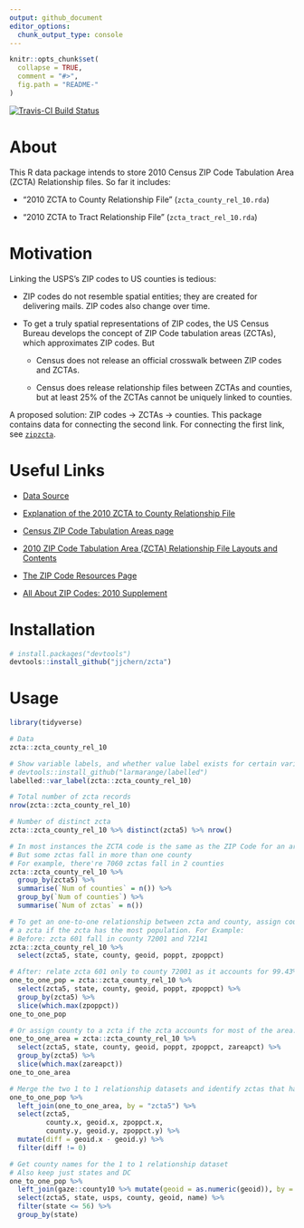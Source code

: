 ```yaml
---
output: github_document
editor_options: 
  chunk_output_type: console
---
```


<!-- README.md is generated from README.Rmd. Please edit that file -->

```r
knitr::opts_chunk$set(
  collapse = TRUE,
  comment = "#>",
  fig.path = "README-"
)
```

[![Travis-CI Build Status](https://travis-ci.org/jjchern/zcta.svg?branch=master)](https://travis-ci.org/jjchern/zcta)

# About

This R data package intends to store 2010 Census ZIP Code Tabulation Area (ZCTA) Relationship files. So far it includes:

- "2010 ZCTA to County Relationship File" (`zcta_county_rel_10.rda`)

- "2010 ZCTA to Tract Relationship File" (`zcta_tract_rel_10.rda`)

# Motivation

Linking the USPS's ZIP codes to US counties is tedious:

- ZIP codes do not resemble spatial entities; they are created for delivering mails. ZIP codes also change over time.

- To get a truly spatial representations of ZIP codes, the US Census Bureau develops the concept of ZIP Code tabulation areas (ZCTAs), which approximates ZIP codes. But

    - Census does not release an official crosswalk between ZIP codes and ZCTAs.
    
    - Census does release relationship files between ZCTAs and counties, but at least 25% of the ZCTAs cannot be uniquely linked to counties.
        
A proposed solution: ZIP codes -> ZCTAs -> counties. This package contains data for connecting the second link. For connecting the first link, see [`zipzcta`](https://github.com/jjchern/zipzcta).

# Useful Links

- [Data Source](https://www.census.gov/geographies/reference-files/time-series/geo/relationship-files.2010.html#par_textimage_674173622)
- [Explanation of the 2010 ZCTA to County Relationship File](http://www2.census.gov/geo/pdfs/maps-data/data/rel/explanation_zcta_county_rel_10.pdf)
- [Census ZIP Code Tabulation Areas page](https://www.census.gov/programs-surveys/geography/guidance/geo-areas/zctas.html)
- [2010 ZIP Code Tabulation Area (ZCTA) Relationship File Layouts and Contents](https://www.census.gov/programs-surveys/geography/technical-documentation/records-layout/2010-zcta-record-layout.html)

- [The ZIP Code Resources Page](http://mcdc.missouri.edu/allabout/zipcodes.html)
- [All About ZIP Codes: 2010 Supplement](http://mcdc.missouri.edu/allabout/zipcodes_2010supplement.shtml)

# Installation

```r
# install.packages("devtools")
devtools::install_github("jjchern/zcta")
```

# Usage

```r
library(tidyverse)

# Data
zcta::zcta_county_rel_10

# Show variable labels, and whether value label exists for certain variables
# devtools::install_github("larmarange/labelled")
labelled::var_label(zcta::zcta_county_rel_10)

# Total number of zcta records
nrow(zcta::zcta_county_rel_10)

# Number of distinct zcta
zcta::zcta_county_rel_10 %>% distinct(zcta5) %>% nrow()

# In most instances the ZCTA code is the same as the ZIP Code for an area
# But some zctas fall in more than one county 
# For example, there're 7060 zctas fall in 2 counties
zcta::zcta_county_rel_10 %>% 
  group_by(zcta5) %>% 
  summarise(`Num of counties` = n()) %>% 
  group_by(`Num of counties`) %>% 
  summarise(`Num of zctas` = n())

# To get an one-to-one relationship between zcta and county, assign county to 
# a zcta if the zcta has the most population. For Example:
# Before: zcta 601 fall in county 72001 and 72141
zcta::zcta_county_rel_10 %>% 
  select(zcta5, state, county, geoid, poppt, zpoppct)

# After: relate zcta 601 only to county 72001 as it accounts for 99.43% of the population
one_to_one_pop = zcta::zcta_county_rel_10 %>% 
  select(zcta5, state, county, geoid, poppt, zpoppct) %>% 
  group_by(zcta5) %>% 
  slice(which.max(zpoppct))
one_to_one_pop

# Or assign county to a zcta if the zcta accounts for most of the area.
one_to_one_area = zcta::zcta_county_rel_10 %>% 
  select(zcta5, state, county, geoid, poppt, zpoppct, zareapct) %>% 
  group_by(zcta5) %>% 
  slice(which.max(zareapct))
one_to_one_area

# Merge the two 1 to 1 relationship datasets and identify zctas that have different county match
one_to_one_pop %>% 
  left_join(one_to_one_area, by = "zcta5") %>% 
  select(zcta5, 
         county.x, geoid.x, zpoppct.x, 
         county.y, geoid.y, zpoppct.y) %>% 
  mutate(diff = geoid.x - geoid.y) %>% 
  filter(diff != 0)

# Get county names for the 1 to 1 relationship dataset
# Also keep just states and DC
one_to_one_pop %>% 
  left_join(gaze::county10 %>% mutate(geoid = as.numeric(geoid)), by = "geoid") %>% 
  select(zcta5, state, usps, county, geoid, name) %>% 
  filter(state <= 56) %>% 
  group_by(state)
```
